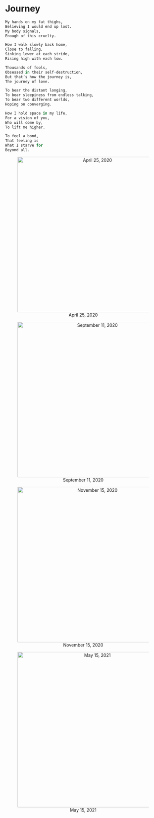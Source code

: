 # Journey 

```r
My hands on my fat thighs,
Believing I would end up lost.
My body signals,
Enough of this cruelty.

How I walk slowly back home,
Close to falling,
Sinking lower at each stride,
Rising high with each low.

Thousands of fools,
Obsessed in their self-destruction,
But that’s how the journey is,
The journey of love.

To bear the distant longing,
To bear sleepiness from endless talking,
To bear two different worlds,
Hoping on converging.

How I hold space in my life,
For a vision of you,
Who will come by,
To lift me higher.

To feel a bond,
That feeling is 
What I starve for
Beyond all.

```


<center>


![April 25, 2020](mimages/0.1 4-25-2020.jpg){length=1000px, width=500px}

![September 11, 2020](mimages/3 9-11-2020.jpg){length=1000px, width=500px}

![November 15, 2020](mimages/4.1 11-15-2020.jpg){length=1000px, width=500px}

![May 15, 2021](mimages/9 5-15-2021.jpg){length=1000px, width=500px}

</center>

